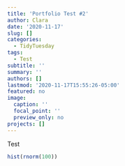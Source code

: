 ```yaml
---
title: 'Portfolio Test #2'
author: Clara
date: '2020-11-17'
slug: []
categories:
  - TidyTuesday
tags:
  - Test
subtitle: ''
summary: ''
authors: []
lastmod: '2020-11-17T15:55:26-05:00'
featured: no
image:
  caption: ''
  focal_point: ''
  preview_only: no
projects: []
---
```


Test
```r
hist(rnorm(100))
```
